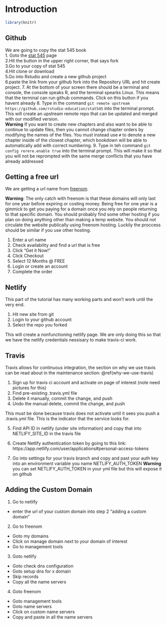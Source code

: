 # Introduction
```r
library(knitr)
```
## Github

We are going to copy the stat 545 book  
1. Goto the [stat 545](https://github.com/rstudio-education/stat545) page  
2.Hit the button in the upper right corner, that says fork  
3.Go to your copy of stat 545    
4.Hit clone or download  
5.Go into Rstudio and create a new github project  
6.paste the link from your github fork into the Repository URL and hit create project.
7. At the bottom of your screen there should be a terminal and console, the console speaks R, and the terminal spearks Linux. This means that the terminal can run github commands. Click on this button if you havent already
8. Type in the command `git remote upstream https://github.com/rstudio-education/stat545` into the terminal prompt. This will create an upstream remote repo that can be updated and merged with our modified version.  
**Warning** If you want to create new chapters and also want to be able to continue to update files, then you cannot change chapter orders by modifying the names of the files. You must instead use `#` to denote a new chapter inside of the closest chapter, which bookdown will be able to automatically add with correct numbering.
9. Type in teh command `git config rerere.enable true` into the terminal prompt. This will make it so that you will not be reprompted with the same merge conflicts that you have already addressed

## Getting a free url

We are getting a url name from [freenom](https://www.freenom.com/). 

**Warning**: The only catch with freenom is that these domains will only last for one year before expiring or costing money. Being free for one year is a gimmick to get you paying for a domain once you rely on people returning to that specific domain. You should probably find some other hosting if you plan on doing anything other than making a temp website. You should not circulate the website publically using freenom hosting. Luckily the proccess should be similar if you use other hosting.

1. Enter a url name
2. Check availability and find a url that is free
3. Click “Get it Now!”
4. Click Checkout
5. Select 12 Months @ FREE
6. Login or create an account
7. Complete the order

## Netlify
This part of the tutorial has many working parts and won't work until the very end.

1. Hit new site from git
2. Login to your github account
3. Select the repo you forked

This will create a nonfunctioning netlify page. We are only doing this so that we have the netlify credentials nessisary to make travis-ci work.

## Travis

Travis allows for continuous integration, the section on why we use travis can be read about in the maintenance section: \@ref(why-we-use-travis)

1. Sign up for travis ci account and activate on page of interest (note need pictures for this)
2. Find pre-existing .travis.yml file
3. Delete it manually, commit the change, and push  
4. Undo the manual delete, commit the change, and push

This must be done because travis does not activate until it sees you push a .travis.yml file. This is the indicator that the service looks for. 

5. Find API ID in netlify (under site information) and copy that into NETLIFY_SITE_ID in the travis file

6. Create Netlify authentication token by going to this link: https://app.netlify.com/user/applications#personal-access-tokens 
7. Go into settings for your travis branch and copy and past your auth key into an environment variable you name NETLIFY_AUTH_TOKEN
**Warning** you can set NETLIFY_AUTH_TOKEN in your yml file but this will expose it on github

## Adding the Custom Domain

1. Go to netlify 
  - enter the url of your custom domain into step 2 “adding a custom domain”
2. Go to freenom
  - Goto my domains
  - Click on manage domain next to your domain of interest
  - Go to management tools
3. Goto netlify
  - Goto check dns configuration
  - Goto setup dns for x domain
  - Skip records
  - Copy all the name servers
4. Goto freenom
  - Goto management tools 
  - Goto name servers
  - Click on custom name servers
  - Copy and paste in all the name servers


